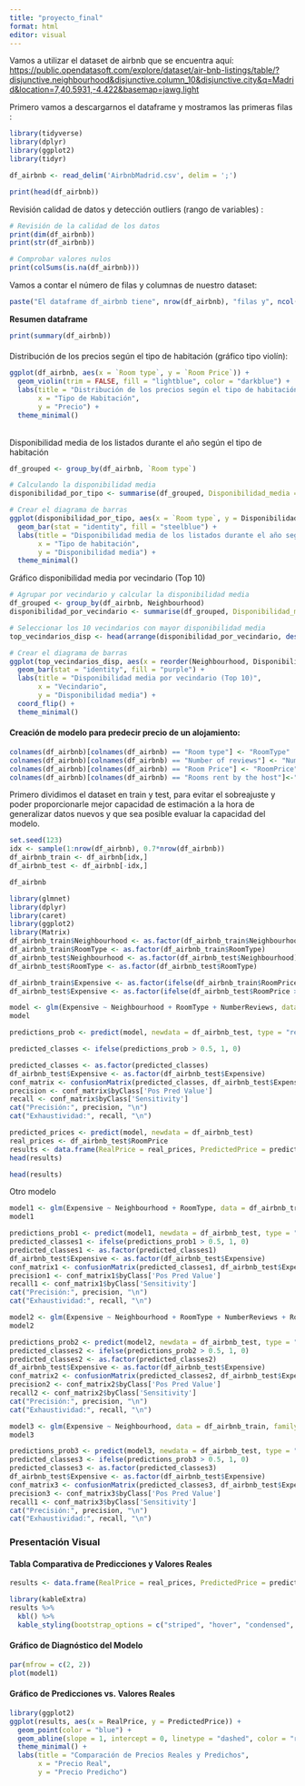 ```yaml
---
title: "proyecto_final"
format: html
editor: visual
---
```


Vamos a utilizar el dataset de airbnb que se encuentra aquí: <https://public.opendatasoft.com/explore/dataset/air-bnb-listings/table/?disjunctive.neighbourhood&disjunctive.column_10&disjunctive.city&q=Madrid&location=7,40.5931,-4.422&basemap=jawg.light>

Primero vamos a descargarnos el dataframe y mostramos las primeras filas :

```r
library(tidyverse)
library(dplyr)
library(ggplot2)
library(tidyr)

df_airbnb <- read_delim('AirbnbMadrid.csv', delim = ';')

print(head(df_airbnb))

```

Revisión calidad de datos y detección outliers (rango de variables) :

```r
# Revisión de la calidad de los datos
print(dim(df_airbnb)) 
print(str(df_airbnb))

# Comprobar valores nulos
print(colSums(is.na(df_airbnb)))

```

Vamos a contar el número de filas y columnas de nuestro dataset:

```r
paste("El dataframe df_airbnb tiene", nrow(df_airbnb), "filas y", ncol(df_airbnb), "columnas.")
```

**Resumen dataframe**

```r
print(summary(df_airbnb))

```

#### 

Distribución de los precios según el tipo de habitación (gráfico tipo violín):

```r
ggplot(df_airbnb, aes(x = `Room type`, y = `Room Price`)) +
  geom_violin(trim = FALSE, fill = "lightblue", color = "darkblue") +
  labs(title = "Distribución de los precios según el tipo de habitación",
       x = "Tipo de Habitación",
       y = "Precio") +
  theme_minimal()

```

\
Disponibilidad media de los listados durante el año según el tipo de habitación

```r
df_grouped <- group_by(df_airbnb, `Room type`)

# Calculando la disponibilidad media
disponibilidad_por_tipo <- summarise(df_grouped, Disponibilidad_media = mean(Availibility, na.rm = TRUE))

# Crear el diagrama de barras
ggplot(disponibilidad_por_tipo, aes(x = `Room type`, y = Disponibilidad_media)) +
  geom_bar(stat = "identity", fill = "steelblue") +
  labs(title = "Disponibilidad media de los listados durante el año según el tipo de habitación",
       x = "Tipo de habitación",
       y = "Disponibilidad media") +
  theme_minimal()

```

Gráfico disponibilidad media por vecindario (Top 10)

```r
# Agrupar por vecindario y calcular la disponibilidad media
df_grouped <- group_by(df_airbnb, Neighbourhood)
disponibilidad_por_vecindario <- summarise(df_grouped, Disponibilidad_media = mean(Availibility, na.rm = TRUE))

# Seleccionar los 10 vecindarios con mayor disponibilidad media
top_vecindarios_disp <- head(arrange(disponibilidad_por_vecindario, desc(Disponibilidad_media)), 10)

# Crear el diagrama de barras
ggplot(top_vecindarios_disp, aes(x = reorder(Neighbourhood, Disponibilidad_media), y = Disponibilidad_media)) +
  geom_bar(stat = "identity", fill = "purple") +
  labs(title = "Disponibilidad media por vecindario (Top 10)",
       x = "Vecindario",
       y = "Disponibilidad media") +
  coord_flip() +
  theme_minimal()

```

#### Creación de modelo para predecir precio de un alojamiento:

```r
colnames(df_airbnb)[colnames(df_airbnb) == "Room type"] <- "RoomType"
colnames(df_airbnb)[colnames(df_airbnb) == "Number of reviews"] <- "NumberReviews"
colnames(df_airbnb)[colnames(df_airbnb) == "Room Price"] <- "RoomPrice"
colnames(df_airbnb)[colnames(df_airbnb) == "Rooms rent by the host"]<-"RoomsRentByTheHost"
```

Primero dividimos el dataset en train y test, para evitar el sobreajuste y poder proporcionarle mejor capacidad de estimación a la hora de generalizar datos nuevos y que sea posible evaluar la capacidad del modelo.

```r
set.seed(123) 
idx <- sample(1:nrow(df_airbnb), 0.7*nrow(df_airbnb))
df_airbnb_train <- df_airbnb[idx,]
df_airbnb_test <- df_airbnb[-idx,]
```

```r
df_airbnb

```

```r
library(glmnet) 
library(dplyr)
library(caret)
library(ggplot2)
library(Matrix)
df_airbnb_train$Neighbourhood <- as.factor(df_airbnb_train$Neighbourhood)
df_airbnb_train$RoomType <- as.factor(df_airbnb_train$RoomType)
df_airbnb_test$Neighbourhood <- as.factor(df_airbnb_test$Neighbourhood)
df_airbnb_test$RoomType <- as.factor(df_airbnb_test$RoomType)
```

```r
df_airbnb_train$Expensive <- as.factor(ifelse(df_airbnb_train$RoomPrice > median(df_airbnb_train$RoomPrice, na.rm = TRUE), 1, 0))
df_airbnb_test$Expensive <- as.factor(ifelse(df_airbnb_test$RoomPrice > median(df_airbnb_train$RoomPrice, na.rm = TRUE), 1, 0))
```

```r
model <- glm(Expensive ~ Neighbourhood + RoomType + NumberReviews, data = df_airbnb_train, family = binomial())
model
```

```r
predictions_prob <- predict(model, newdata = df_airbnb_test, type = "response")
```

```r
predicted_classes <- ifelse(predictions_prob > 0.5, 1, 0)
```

```r
predicted_classes <- as.factor(predicted_classes)
df_airbnb_test$Expensive <- as.factor(df_airbnb_test$Expensive)
conf_matrix <- confusionMatrix(predicted_classes, df_airbnb_test$Expensive)
precision <- conf_matrix$byClass['Pos Pred Value']
recall <- conf_matrix$byClass['Sensitivity']
cat("Precisión:", precision, "\n")
cat("Exhaustividad:", recall, "\n")
```

```r
predicted_prices <- predict(model, newdata = df_airbnb_test)
real_prices <- df_airbnb_test$RoomPrice
results <- data.frame(RealPrice = real_prices, PredictedPrice = predicted_prices)
head(results)
```

```r
head(results)
```

Otro modelo

```r
model1 <- glm(Expensive ~ Neighbourhood + RoomType, data = df_airbnb_train, family = binomial())
model1
```

```r
predictions_prob1 <- predict(model1, newdata = df_airbnb_test, type = "response")
predicted_classes1 <- ifelse(predictions_prob1 > 0.5, 1, 0)
predicted_classes1 <- as.factor(predicted_classes1)
df_airbnb_test$Expensive <- as.factor(df_airbnb_test$Expensive)
conf_matrix1 <- confusionMatrix(predicted_classes1, df_airbnb_test$Expensive)
precision1 <- conf_matrix1$byClass['Pos Pred Value']
recall1 <- conf_matrix1$byClass['Sensitivity']
cat("Precisión:", precision, "\n")
cat("Exhaustividad:", recall, "\n")
```

```r
model2 <- glm(Expensive ~ Neighbourhood + RoomType + NumberReviews + RoomsRentByTheHost, data = df_airbnb_train, family = binomial())
model2
```

```r
predictions_prob2 <- predict(model2, newdata = df_airbnb_test, type = "response")
predicted_classes2 <- ifelse(predictions_prob2 > 0.5, 1, 0)
predicted_classes2 <- as.factor(predicted_classes2)
df_airbnb_test$Expensive <- as.factor(df_airbnb_test$Expensive)
conf_matrix2 <- confusionMatrix(predicted_classes2, df_airbnb_test$Expensive)
precision2 <- conf_matrix2$byClass['Pos Pred Value']
recall2 <- conf_matrix2$byClass['Sensitivity']
cat("Precisión:", precision, "\n")
cat("Exhaustividad:", recall, "\n")
```

```r
model3 <- glm(Expensive ~ Neighbourhood, data = df_airbnb_train, family = binomial())
model3
```

```r
predictions_prob3 <- predict(model3, newdata = df_airbnb_test, type = "response")
predicted_classes3 <- ifelse(predictions_prob3 > 0.5, 1, 0)
predicted_classes3 <- as.factor(predicted_classes3)
df_airbnb_test$Expensive <- as.factor(df_airbnb_test$Expensive)
conf_matrix3 <- confusionMatrix(predicted_classes3, df_airbnb_test$Expensive)
precision3 <- conf_matrix3$byClass['Pos Pred Value']
recall1 <- conf_matrix3$byClass['Sensitivity']
cat("Precisión:", precision, "\n")
cat("Exhaustividad:", recall, "\n")
```

### **Presentación Visual**

#### **Tabla Comparativa de Predicciones y Valores Reales**

```r
results <- data.frame(RealPrice = real_prices, PredictedPrice = predicted_prices)
```

```r
library(kableExtra)
results %>%
  kbl() %>%
  kable_styling(bootstrap_options = c("striped", "hover", "condensed", "responsive"))
```

#### **Gráfico de Diagnóstico del Modelo**

```r
par(mfrow = c(2, 2))
plot(model1)
```

#### **Gráfico de Predicciones vs. Valores Reales**

```r
library(ggplot2)
ggplot(results, aes(x = RealPrice, y = PredictedPrice)) +
  geom_point(color = "blue") +
  geom_abline(slope = 1, intercept = 0, linetype = "dashed", color = "red") +
  theme_minimal() +
  labs(title = "Comparación de Precios Reales y Predichos",
       x = "Precio Real",
       y = "Precio Predicho")
```
